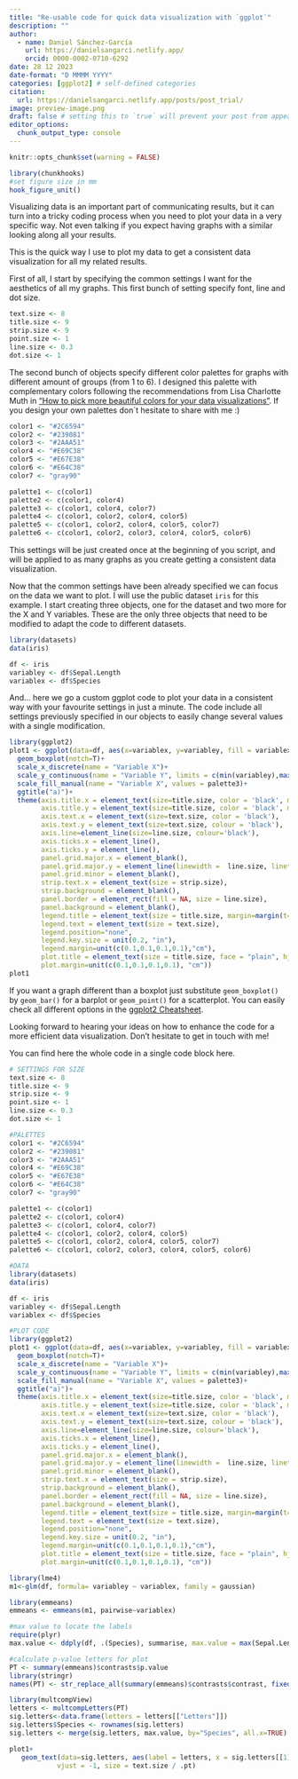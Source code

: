 ```yaml
---
title: "Re-usable code for quick data visualization with `ggplot`"
description: ""
author:
  - name: Daniel Sánchez-García
    url: https://danielsangarci.netlify.app/
    orcid: 0000-0002-0710-6292
date: 28 12 2023
date-format: "D MMMM YYYY"
categories: [ggplot2] # self-defined categories
citation: 
  url: https://danielsangarci.netlify.app/posts/post_trial/ 
image: preview-image.png
draft: false # setting this to `true` will prevent your post from appearing on your listing page until you're ready!
editor_options: 
  chunk_output_type: console
---
```


```r
knitr::opts_chunk$set(warning = FALSE)

library(chunkhooks)
#set figure size in mm
hook_figure_unit()
```

Visualizing data is an important part of communicating results, but it can turn into a tricky coding process when you need to plot your data in a very specific way. Not even talking if you expect having graphs with a similar looking along all your results.

This is the quick way I use to plot my data to get a consistent data visualization for all my related results.

First of all, I start by specifying the common settings I want for the aesthetics of all my graphs. This first bunch of setting specify font, line and dot size.

```r

text.size <- 8
title.size <- 9
strip.size <- 9
point.size <- 1
line.size <- 0.3
dot.size <- 1

```

The second bunch of objects specify different color palettes for graphs with different amount of groups (from 1 to 6). I designed this palette with complementary colors following the recommendations from Lisa Charlotte Muth in ["How to pick more beautiful colors for your data visualizations"](https://blog.datawrapper.de/beautifulcolors/). If you design your own palettes don\`t hesitate to share with me :)

```r

color1 <- "#2C6594"
color2 <- "#239081"
color3 <- "#2AAA51"
color4 <- "#E69C38"
color5 <- "#E67E38"
color6 <- "#E64C38"
color7 <- "gray90"

palette1 <- c(color1)
palette2 <- c(color1, color4)
palette3 <- c(color1, color4, color7)
palette4 <- c(color1, color2, color4, color5)
palette5 <- c(color1, color2, color4, color5, color7)
palette6 <- c(color1, color2, color3, color4, color5, color6)

```

This settings will be just created once at the beginning of you script, and will be applied to as many graphs as you create getting a consistent data visualization.

Now that the common settings have been already specified we can focus on the data we want to plot. I will use the public dataset `iris` for this example. I start creating three objects, one for the dataset and two more for the X and Y variables. These are the only three objects that need to be modified to adapt the code to different datasets.

```r

library(datasets)
data(iris)

df <- iris
variabley <- df$Sepal.Length
variablex <- df$Species

```

And... here we go a custom ggplot code to plot your data in a consistent way with your favourite settings in just a minute. The code include all settings previously specified in our objects to easily change several values with a single modification.

```r

library(ggplot2)
plot1 <- ggplot(data=df, aes(x=variablex, y=variabley, fill = variablex))+
  geom_boxplot(notch=T)+
  scale_x_discrete(name = "Variable X")+
  scale_y_continuous(name = "Variable Y", limits = c(min(variabley),max(variabley)*1.03))+
  scale_fill_manual(name = "Variable X", values = palette3)+
  ggtitle("a)")+
  theme(axis.title.x = element_text(size=title.size, color = 'black', margin=margin(t=6, r=0, b=0, l=0)),
        axis.title.y = element_text(size=title.size, color = 'black', margin=margin(t=0, r=6, b=0, l=0)),
        axis.text.x = element_text(size=text.size, color = 'black'),
        axis.text.y = element_text(size=text.size, colour = 'black'),
        axis.line=element_line(size=line.size, colour='black'),
        axis.ticks.x = element_line(),
        axis.ticks.y = element_line(),
        panel.grid.major.x = element_blank(),
        panel.grid.major.y = element_line(linewidth =  line.size, linetype = 'dotted', color = "grey50"),
        panel.grid.minor = element_blank(),
        strip.text.x = element_text(size = strip.size),
        strip.background = element_blank(),
        panel.border = element_rect(fill = NA, size = line.size),
        panel.background = element_blank(),
        legend.title = element_text(size = title.size, margin=margin(t=0, r=0, b=0, l=0)),
        legend.text = element_text(size = text.size),
        legend.position="none",
        legend.key.size = unit(0.2, "in"),
        legend.margin=unit(c(0.1,0.1,0.1,0.1),"cm"),
        plot.title = element_text(size = title.size, face = "plain", hjust = -0.05, vjust = 0),
        plot.margin=unit(c(0.1,0.1,0.1,0.1), "cm"))
plot1
```

If you want a graph different than a boxplot just substitute `geom_boxplot()` by `geom_bar()` for a barplot or `geom_point()` for a scatterplot. You can easily check all different options in the [ggplot2 Cheatsheet](https://rstudio.github.io/cheatsheets/html/data-visualization.html#geoms).

Looking forward to hearing your ideas on how to enhance the code for a more efficient data visualization. Don't hesitate to get in touch with me!

You can find here the whole code in a single code block here.

``` r
# SETTINGS FOR SIZE
text.size <- 8
title.size <- 9
strip.size <- 9
point.size <- 1
line.size <- 0.3
dot.size <- 1

#PALETTES
color1 <- "#2C6594"
color2 <- "#239081"
color3 <- "#2AAA51"
color4 <- "#E69C38"
color5 <- "#E67E38"
color6 <- "#E64C38"
color7 <- "gray90"

palette1 <- c(color1)
palette2 <- c(color1, color4)
palette3 <- c(color1, color4, color7)
palette4 <- c(color1, color2, color4, color5)
palette5 <- c(color1, color2, color4, color5, color7)
palette6 <- c(color1, color2, color3, color4, color5, color6)

#DATA
library(datasets)
data(iris)

df <- iris
variabley <- df$Sepal.Length
variablex <- df$Species

#PLOT CODE
library(ggplot2)
plot1 <- ggplot(data=df, aes(x=variablex, y=variabley, fill = variablex))+
  geom_boxplot(notch=T)+
  scale_x_discrete(name = "Variable X")+
  scale_y_continuous(name = "Variable Y", limits = c(min(variabley),max(variabley)*1.03))+
  scale_fill_manual(name = "Variable X", values = palette3)+
  ggtitle("a)")+
  theme(axis.title.x = element_text(size=title.size, color = 'black', margin=margin(t=6, r=0, b=0, l=0)),
        axis.title.y = element_text(size=title.size, color = 'black', margin=margin(t=0, r=6, b=0, l=0)),
        axis.text.x = element_text(size=text.size, color = 'black'),
        axis.text.y = element_text(size=text.size, colour = 'black'),
        axis.line=element_line(size=line.size, colour='black'),
        axis.ticks.x = element_line(),
        axis.ticks.y = element_line(),
        panel.grid.major.x = element_blank(),
        panel.grid.major.y = element_line(linewidth =  line.size, linetype = 'dotted', color = "grey50"),
        panel.grid.minor = element_blank(),
        strip.text.x = element_text(size = strip.size),
        strip.background = element_blank(),
        panel.border = element_rect(fill = NA, size = line.size),
        panel.background = element_blank(),
        legend.title = element_text(size = title.size, margin=margin(t=0, r=0, b=0, l=0)),
        legend.text = element_text(size = text.size),
        legend.position="none",
        legend.key.size = unit(0.2, "in"),
        legend.margin=unit(c(0.1,0.1,0.1,0.1),"cm"),
        plot.title = element_text(size = title.size, face = "plain", hjust = -0.03, vjust = 0),
        plot.margin=unit(c(0.1,0.1,0.1,0.1), "cm"))
```

```r
library(lme4)
m1<-glm(df, formula= variabley ~ variablex, family = gaussian)

library(emmeans)
emmeans <- emmeans(m1, pairwise~variablex)

#max value to locate the labels
require(plyr)
max.value <- ddply(df, .(Species), summarise, max.value = max(Sepal.Length))

#calculate p-value letters for plot
PT <- summary(emmeans)$contrasts$p.value
library(stringr)
names(PT) <- str_replace_all(summary(emmeans)$contrasts$contrast, fixed(" "), "")

library(multcompView)
letters <- multcompLetters(PT)
sig.letters<-data.frame(letters = letters[["Letters"]])
sig.letters$Species <- rownames(sig.letters)
sig.letters <- merge(sig.letters, max.value, by="Species", all.x=TRUE)

```

```r

plot1+
   geom_text(data=sig.letters, aes(label = letters, x = sig.letters[[1]], y = max.value),
            vjust = -1, size = text.size / .pt)

```
